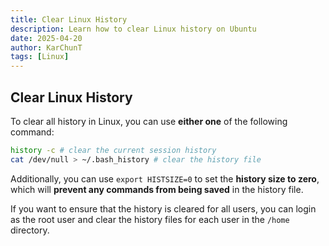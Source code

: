 ```yaml
---
title: Clear Linux History
description: Learn how to clear Linux history on Ubuntu
date: 2025-04-20
author: KarChunT
tags: [Linux]
---
```


## Clear Linux History

To clear all history in Linux, you can use **either one** of the following command:

```bash
history -c # clear the current session history
cat /dev/null > ~/.bash_history # clear the history file
```

Additionally, you can use `export HISTSIZE=0` to set the **history size to zero**, which will **prevent any commands from being saved** in the history file.

If you want to ensure that the history is cleared for all users, you can login as the root user and clear the history files for each user in the `/home` directory.
<Comments />
